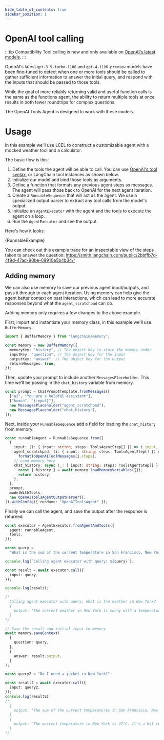 ```yaml
---
hide_table_of_contents: true
sidebar_position: 1
---
```


# OpenAI tool calling

:::tip Compatibility
Tool calling is new and only available on [OpenAI's latest models](https://platform.openai.com/docs/guides/function-calling).
:::

OpenAI's latest `gpt-3.5-turbo-1106` and `gpt-4-1106-preview` models have been fine-tuned to detect when one or more tools should be called to gather sufficient information
to answer the initial query, and respond with the inputs that should be passed to those tools.

While the goal of more reliably returning valid and useful function calls is the same as the functions agent, the ability to return multiple tools at once results in
both fewer roundtrips for complex questions.

The OpenAI Tools Agent is designed to work with these models.


# Usage

In this example we'll use LCEL to construct a customizable agent with a mocked weather tool and a calculator.

The basic flow is this:

1. Define the tools the agent will be able to call. You can use [OpenAI's tool syntax](https://platform.openai.com/docs/guides/function-calling), or LangChain tool instances as shown below.
2. Initialize our model and bind those tools as arguments.
3. Define a function that formats any previous agent steps as messages. The agent will pass those back to OpenAI for the next agent iteration.
4. Create a `RunnableSequence` that will act as the agent. We use a specialized output parser to extract any tool calls from the model's output.
5. Initialize an `AgentExecutor` with the agent and the tools to execute the agent on a loop.
6. Run the `AgentExecutor` and see the output.

Here's how it looks:

<CodeBlock language="typescript">{RunnableExample}</CodeBlock>

You can check out this example trace for an inspectable view of the steps taken to answer the question: https://smith.langchain.com/public/2bbffb7d-4f9d-47ad-90be-09910e5b4b34/r

## Adding memory

We can also use memory to save our previous agent input/outputs, and pass it through to each agent iteration.
Using memory can help give the agent better context on past interactions, which can lead to more accurate responses beyond what the `agent_scratchpad` can do.

Adding memory only requires a few changes to the above example.

First, import and instantiate your memory class, in this example we'll use `BufferMemory`.

```typescript
import { BufferMemory } from "langchain/memory";
```

```typescript
const memory = new BufferMemory({
  memoryKey: "history", // The object key to store the memory under
  inputKey: "question", // The object key for the input
  outputKey: "answer", // The object key for the output
  returnMessages: true,
});
```

Then, update your prompt to include another `MessagesPlaceholder`. This time we'll be passing in the `chat_history` variable from memory.

```typescript
const prompt = ChatPromptTemplate.fromMessages([
  ["ai", "You are a helpful assistant"],
  ["human", "{input}"],
  new MessagesPlaceholder("agent_scratchpad"),
  new MessagesPlaceholder("chat_history"),
]);
```

Next, inside your `RunnableSequence` add a field for loading the `chat_history` from memory.

```typescript
const runnableAgent = RunnableSequence.from([
  {
    input: (i: { input: string; steps: ToolsAgentStep[] }) => i.input,
    agent_scratchpad: (i: { input: string; steps: ToolsAgentStep[] }) =>
      formatToOpenAIToolMessages(i.steps),
    // Load memory here
    chat_history: async (_: { input: string; steps: ToolsAgentStep[] }) => {
      const { history } = await memory.loadMemoryVariables({});
      return history;
    },
  },
  prompt,
  modelWithTools,
  new OpenAIToolsAgentOutputParser(),
]).withConfig({ runName: "OpenAIToolsAgent" });
```

Finally we can call the agent, and save the output after the response is returned.

```typescript
const executor = AgentExecutor.fromAgentAndTools({
  agent: runnableAgent,
  tools,
});

const query =
  "What is the sum of the current temperature in San Francisco, New York, and Tokyo?";

console.log(`Calling agent executor with query: ${query}`);

const result = await executor.call({
  input: query,
});

console.log(result);

/*
  Calling agent executor with query: What is the weather in New York?
  {
    output: 'The current weather in New York is sunny with a temperature of 66 degrees Fahrenheit. The humidity is at 54% and the wind is blowing at 6 mph. There is 0% chance of precipitation.'
  }
*/

// Save the result and initial input to memory
await memory.saveContext(
  {
    question: query,
  },
  {
    answer: result.output,
  }
);

const query2 = "Do I need a jacket in New York?";

const result2 = await executor.call({
  input: query2,
});
console.log(result2);
/*
  {
    output: 'The sum of the current temperatures in San Francisco, New York, and Tokyo is 104 degrees.'
  }
  {
    output: "The current temperature in New York is 22°C. It's a bit chilly, so you may want to bring a jacket with you."
  }
*/
```
